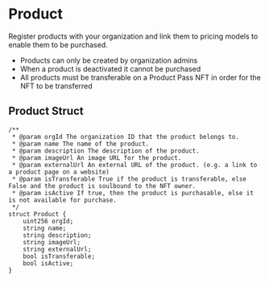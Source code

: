 # Product

Register products with your organization and link them to pricing models to enable them to be purchased.

- Products can only be created by organization admins
- When a product is deactivated it cannot be purchased
- All products must be transferable on a Product Pass NFT in order for the NFT to be transferred

## Product Struct

```solidity
/**
 * @param orgId The organization ID that the product belongs to.
 * @param name The name of the product.
 * @param description The description of the product.
 * @param imageUrl An image URL for the product.
 * @param externalUrl An external URL of the product. (e.g. a link to a product page on a website)
 * @param isTransferable True if the product is transferable, else False and the product is soulbound to the NFT owner.
 * @param isActive If true, then the product is purchasable, else it is not available for purchase.
 */
struct Product {
    uint256 orgId;
    string name;
    string description;
    string imageUrl;
    string externalUrl;
    bool isTransferable;
    bool isActive;
}
```

